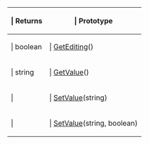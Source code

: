 {{Lua/Table_Prefix}}
{| {{Lua/Table_Header}}
!{{Lua/Column_Style/Returns_List}} | Returns
!{{Lua/Column_Style/Prototype_List}} | Prototype
|-
|{{Lua/Cell_Style/Returns_List}} | boolean
|{{Lua/Cell_Style/Prototype_List}} | [[Lua/Client/PropertyBase/Functions/GetEditing|GetEditing]]()
|-
|{{Lua/Cell_Style/Returns_List}} | string
|{{Lua/Cell_Style/Prototype_List}} | [[Lua/Client/PropertyBase/Functions/GetValue|GetValue]]()
|-
|{{Lua/Cell_Style/Returns_List}} | 
|{{Lua/Cell_Style/Prototype_List}} | [[Lua/Client/PropertyBase/Functions/SetValue|SetValue]](string)
|-
|{{Lua/Cell_Style/Returns_List}} | 
|{{Lua/Cell_Style/Prototype_List}} | [[Lua/Client/PropertyBase/Functions/SetValue|SetValue]](string, boolean)
|} {{Lua/Table_Suffix}}